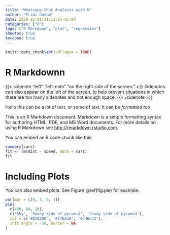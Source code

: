 ```yaml
---
title: "Whatsapp Chat Analysis with R"
author: "Frida Gomam"
date: 2020-12-01T21:13:14-05:00
categories: ["R"]
tags: ["R Markdown", "plot", "regression"]
showtoc: true
tocopen: true
---
```


```r
knitr::opts_chunk$set(collapse = TRUE)
```

# R Markdownn


{{< sidenote "left" "left-note" "on the right side of the screen." >}}
Sidenotes can also appear on the left of the screen, to help prevent situations in which there are too many sidenotes and not enough space.
{{< /sidenote >}}

Hello this can be a lot of text, or some of text. It can be <i> formatted too</i></p>

This is an R Markdown document. Markdown is a simple formatting syntax for authoring HTML, PDF, and MS Word documents. For more details on using R Markdown see <http://rmarkdown.rstudio.com>.

You can embed an R code chunk like this:

```r
summary(cars)
fit <- lm(dist ~ speed, data = cars)
fit
```

# Including Plots

You can also embed plots. See Figure \@ref(fig:pie) for example:

```r
par(mar = c(0, 1, 0, 1))
pie(
  c(280, 60, 20),
  c('Sky', 'Sunny side of pyramid', 'Shady side of pyramid'),
  col = c('#0292D8', '#F7EA39', '#C4B632'),
  init.angle = -50, border = NA
)
```
